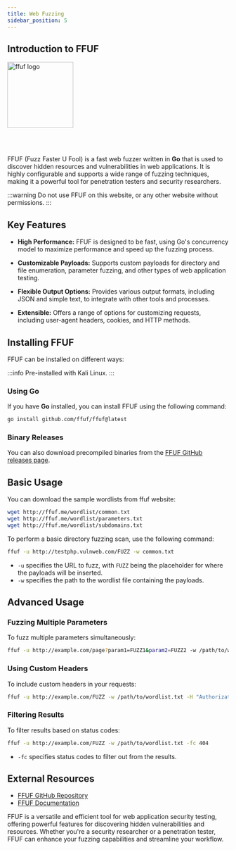 ```yaml
---
title: Web Fuzzing
sidebar_position: 5
---
```


## Introduction to FFUF

<img
  src="https://raw.githubusercontent.com/ffuf/ffuf/master/_img/ffuf_run_logo_600.png"
  alt="ffuf logo"
  height="150"
/>

<br />
<br />

FFUF (Fuzz Faster U Fool) is a fast web fuzzer written in **Go** that is used to discover hidden resources and vulnerabilities in web applications. It is highly configurable and supports a wide range of fuzzing techniques, making it a powerful tool for penetration testers and security researchers.

:::warning
Do not use FFUF on this website, or any other website without permissions.
:::

## Key Features

- **High Performance:** FFUF is designed to be fast, using Go's concurrency model to maximize performance and speed up the fuzzing process.

- **Customizable Payloads:** Supports custom payloads for directory and file enumeration, parameter fuzzing, and other types of web application testing.

- **Flexible Output Options:** Provides various output formats, including JSON and simple text, to integrate with other tools and processes.

- **Extensible:** Offers a range of options for customizing requests, including user-agent headers, cookies, and HTTP methods.

## Installing FFUF

FFUF can be installed on different ways:

:::info
Pre-installed with Kali Linux.
:::

### Using Go

If you have **Go** installed, you can install FFUF using the following command:

```bash
go install github.com/ffuf/ffuf@latest
```

### Binary Releases

You can also download precompiled binaries from the [FFUF GitHub releases page](https://github.com/ffuf/ffuf/releases).

## Basic Usage

You can download the sample wordlists from ffuf website:

```bash
wget http://ffuf.me/wordlist/common.txt
wget http://ffuf.me/wordlist/parameters.txt
wget http://ffuf.me/wordlist/subdomains.txt
```

To perform a basic directory fuzzing scan, use the following command:

```bash
ffuf -u http://testphp.vulnweb.com/FUZZ -w common.txt
```

- `-u` specifies the URL to fuzz, with `FUZZ` being the placeholder for where the payloads will be inserted.
- `-w` specifies the path to the wordlist file containing the payloads.

## Advanced Usage

### Fuzzing Multiple Parameters

To fuzz multiple parameters simultaneously:

```bash
ffuf -u http://example.com/page?param1=FUZZ1&param2=FUZZ2 -w /path/to/wordlist1.txt -w /path/to/wordlist2.txt
```

### Using Custom Headers

To include custom headers in your requests:

```bash
ffuf -u http://example.com/FUZZ -w /path/to/wordlist.txt -H "Authorization: Bearer YOUR_TOKEN"
```

### Filtering Results

To filter results based on status codes:

```bash
ffuf -u http://example.com/FUZZ -w /path/to/wordlist.txt -fc 404
```

- `-fc` specifies status codes to filter out from the results.

## External Resources

- [FFUF GitHub Repository](https://github.com/ffuf/ffuf)
- [FFUF Documentation](https://github.com/ffuf/ffuf#readme)

FFUF is a versatile and efficient tool for web application security testing, offering powerful features for discovering hidden vulnerabilities and resources. Whether you're a security researcher or a penetration tester, FFUF can enhance your fuzzing capabilities and streamline your workflow.

